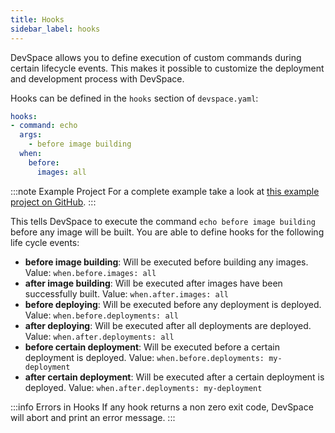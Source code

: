 ```yaml
---
title: Hooks
sidebar_label: hooks
---
```


DevSpace allows you to define execution of custom commands during certain lifecycle events. This makes it possible to customize the deployment and development process with DevSpace.

Hooks can be defined in the `hooks` section of `devspace.yaml`:
```yaml
hooks:
- command: echo
  args:
    - before image building
  when:
    before:
      images: all
```

:::note Example Project
For a complete example take a look at [this example project on GitHub](https://github.com/loft-sh/devspace/tree/master/examples/hooks).
:::

This tells DevSpace to execute the command `echo before image building` before any image will be built. You are able to define hooks for the following life cycle events:
- **before image building**: Will be executed before building any images. Value: `when.before.images: all`
- **after image building**: Will be executed after images have been successfully built. Value: `when.after.images: all`
- **before deploying**: Will be executed before any deployment is deployed. Value: `when.before.deployments: all`
- **after deploying**: Will be executed after all deployments are deployed. Value: `when.after.deployments: all`
- **before certain deployment**: Will be executed before a certain deployment is deployed.  Value: `when.before.deployments: my-deployment`
- **after certain deployment**: Will be executed after a certain deployment is deployed.  Value: `when.after.deployments: my-deployment`

:::info Errors in Hooks
If any hook returns a non zero exit code, DevSpace will abort and print an error message.
:::
